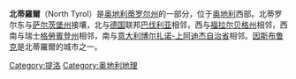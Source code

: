 {{Expand language|1=en|time=2021-03-30T08:03:33+00:00}}
'''北蒂羅爾'''（North Tyrol）是[[奥地利|奥地利]][[蒂罗尔州|蒂罗尔州]]的一部分，位于[[奥地利|奥地利]]西部。北蒂罗尔东与[[萨尔茨堡州|萨尔茨堡州]]接壤，北与[[德国|德国]]联邦[[巴伐利亚|巴伐利亚]]相邻，西与[[福拉尔贝格州|福拉尔贝格州]]相邻，西南与瑞士[[格勞賓登州|格勞賓登州]]相邻，南与[[意大利|意大利]][[博尔扎诺-上阿迪杰自治省|博尔扎诺-上阿迪杰自治省]]相邻。[[因斯布鲁克|因斯布鲁克]]是北蒂羅爾的城市之一。

[[Category:提洛|Category:提洛]]
[[Category:奥地利地理|Category:奥地利地理]]